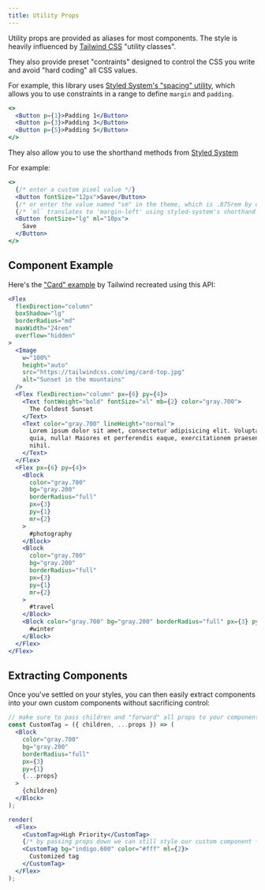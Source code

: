 ```yaml
---
title: Utility Props
---
```


Utility props are provided as aliases for most components. The style is heavily influenced by [Tailwind CSS](https://tailwindcss.com/docs/utility-first) "utility classes".

They also provide preset "contraints" designed to control the CSS you write and avoid "hard coding" all CSS values.

For example, this library uses [Styled System's "spacing" utility](https://styled-system.com/api#space), which allows you to use constraints in a range to define `margin` and `padding`.

```jsx live
<>
  <Button p={1}>Padding 1</Button>
  <Button p={3}>Padding 3</Button>
  <Button p={5}>Padding 5</Button>
</>
```

They also allow you to use the shorthand methods from [Styled System](https://styled-system.com/api)

For example:

```jsx live
<>
  {/* enter a custom pixel value */}
  <Button fontSize="12px">Save</Button>
  {/* or enter the value named "sm" in the theme, which is .875rem by default */}
  {/* `ml` translates to 'margin-left' using styled-system's shorthand properties */}
  <Button fontSize="lg" ml="10px">
    Save
  </Button>
</>
```

## Component Example

Here's the ["Card" example](https://tailwindcss.com/components/cards) by Tailwind recreated using this API:

```jsx live
<Flex
  flexDirection="column"
  boxShadow="lg"
  borderRadius="md"
  maxWidth="24rem"
  overflow="hidden"
>
  <Image
    w="100%"
    height="auto"
    src="https://tailwindcss.com/img/card-top.jpg"
    alt="Sunset in the mountains"
  />
  <Flex flexDirection="column" px={6} py={4}>
    <Text fontWeight="bold" fontSize="xl" mb={2} color="gray.700">
      The Coldest Sunset
    </Text>
    <Text color="gray.700" lineHeight="normal">
      Lorem ipsum dolor sit amet, consectetur adipisicing elit. Voluptatibus
      quia, nulla! Maiores et perferendis eaque, exercitationem praesentium
      nihil.
    </Text>
  </Flex>
  <Flex px={6} py={4}>
    <Block
      color="gray.700"
      bg="gray.200"
      borderRadius="full"
      px={3}
      py={1}
      mr={2}
    >
      #photography
    </Block>
    <Block
      color="gray.700"
      bg="gray.200"
      borderRadius="full"
      px={3}
      py={1}
      mr={2}
    >
      #travel
    </Block>
    <Block color="gray.700" bg="gray.200" borderRadius="full" px={3} py={1}>
      #winter
    </Block>
  </Flex>
</Flex>
```

## Extracting Components

Once you've settled on your styles, you can then easily extract components into your own custom components without sacrificing control:

```jsx live noInline
// make sure to pass children and "forward" all props to your component
const CustomTag = ({ children, ...props }) => (
  <Block
    color="gray.700"
    bg="gray.200"
    borderRadius="full"
    px={3}
    py={1}
    {...props}
  >
    {children}
  </Block>
);

render(
  <Flex>
    <CustomTag>High Priority</CustomTag>
    {/* by passing props down we can still style our custom component */}
    <CustomTag bg="indigo.600" color="#fff" ml={2}>
      Customized tag
    </CustomTag>
  </Flex>
);
```

